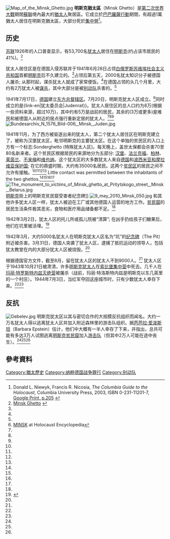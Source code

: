 
{{The Holocaust sidebar}}
[[File:Map_of_the_Minsk_Ghetto.jpg|thumb]]
'''明斯克猶太區'''（Minsk Ghetto）是[[第二次世界大戰|第二次世界大戰]]期間[[蘇聯|蘇聯]]境內最大的[[猶太人|猶太人]]聚居區。它成立於[[巴巴羅薩行動|巴巴羅薩行動]]期間，有超過1萬猶太人居住在明斯克猶太區，大部分死於[[集中營|集中營]]<ref name=Columbia>Donald L. Niewyk, Francis R. Nicosia, ''The Columbia Guide to the Holocaust'', Columbia University Press, 2003, ISBN 0-231-11201-7, [http://books.google.com/books?id=z-6vKBHggVwC&pg=PA205&dq=%22Minsk+Ghetto%22+largest Google Print, p.205] {{Wayback|url=http://books.google.com/books?id=z-6vKBHggVwC&pg=PA205&dq=%22Minsk+Ghetto%22+largest |date=20130605021339 }}</ref>。

==历史==
[[苏联|苏联]]1926年的人口普查显示，有53,700名[[犹太人|犹太人]]居住在[[明斯克|明斯克]](约占该市居民的41%)。<ref name=actionr>[http://www.actionreinhardcamps.org/occupation/minsk%20ghetto.html Minsk Ghetto] {{webarchive|url=https://web.archive.org/web/20110724223401/http://www.actionreinhardcamps.org/occupation/minsk%20ghetto.html |date=2011-07-24 }}</ref>

犹太人居住区是在德国入侵苏联并于1941年6月28日占领[[白俄罗斯苏维埃社会主义共和国|白俄罗斯苏维埃社会主义共和国]]首都[[明斯克|明斯克]]后不久建立的。<ref name=actionr/>占领后第五天，2000名犹太知识分子被德国人屠杀; 从那时起，谋杀犹太人就成了家常便饭。<ref name=actionr/>在德国占领的头几个月里，大约有2万犹太人被[[谋杀|谋杀]]，其中大部分是被[[别动队|别动队]]杀害的。<ref name=Columbia/>

1941年7月17日，[[德国|德国]]建立[[东方总督辖区|东方总督辖区]]。7月20日，明斯克犹太人区成立。<ref name=ushmm>[http://www.ushmm.org/wlc/article.php?lang=en&ModuleId=10005187 MINSK] {{Wayback|url=http://www.ushmm.org/wlc/article.php?lang=en&ModuleId=10005187 |date=20090506094107 }} at Holocaust Encyclopedia</ref>同时成立的是{link-en|犹太委员会|Judenrat}}。犹太人居住区的总人口约为8万(根据一些资料来源，超过10万)，其中约有5万是战前的居民，其余的(3万或更多)是难民和被德国人从附近的居点强行重新定居的犹太人。<ref name=Columbia/><ref name=actionr/><ref name=ushmm/>
[[File:Bundesarchiv_N_1576_Bild-006,_Minsk,_Juden.jpg|thumb]]

1941年11月，为了西方被驱逐出来的犹太人，第二个犹太人居住区在明斯克建立了，被称为汉堡犹太区，毗邻明斯克的主要犹太区。在这个单独的贫民区的入口上方有一个标志:Sonderghetto (特殊犹太人区)。每天晚上，盖世太保都会杀害70至80名新来者。这个贫民区根据居民的来源地分为五部分: [[汉堡|汉堡]]、[[法兰克福|法兰克福]]、[[柏林|柏林]]、[[莱茵兰|莱茵兰]]、[[不来梅|不来梅]]和[[维也纳|维也纳]]。这个犹太区的大多数犹太人来自[[德国|德国]]和[[波西米亚和摩拉维亚保护国|波西米亚和摩拉维亚保护国]]; 在它的鼎盛时期，大约有35000名居民。这两个[[贫民区|贫民区]]的居民之间不允许有接触。<ref name=Columbia/><ref name=Columbia/><ref name=actionr/><ref name=ushmm/> Little contact was permitted between the inhabitants of the two ghettos.<ref name=Columbia/><ref name=Columbia/><ref name=actionr/><ref name=ushmm/>
[[File:The_monument_to_victims_of_Minsk_ghetto_at_Pritytskogo_street,_Minsk,_Belarus.jpg|thumb]][[明斯克|明斯克]]街上的明斯克贫民窟受害者纪念碑]]
[[File:9_may_2010_Minsk_050.jpg|thumb]]
和其他许多犹太人区一样，犹太人被迫在工厂或其他德国人运营的地方工作。[[贫民窟|贫民窟]]的居民生活条件极其恶劣，食物和医疗用品储备都不足。<ref name=actionr/>

1942年3月2日，犹太人区的托儿所或孤儿院被“清算”; 在凶手扔给孩子们糖果后，他们在坑里被活埋。<ref name=HC-1942>{{cite book |last= |first= |3= |editor1-first=Marilyn |editor1-last=Harran |date=2000 |title=The Holocaust Chronicle |location= |publisher=Publications International |chapter=1942: The “Final Solution” |pages=306, 308, 311 |isbn=978-0785329633 |edition=1st |url=https://archive.org/details/holocaustchronic00harr |url-access=registration }}</ref>

1942年3月，大约5000名犹太人在明斯克犹太人区名为“坑”的[[纪念碑|纪念碑]]（The Pit）附近被杀害。3月31日，德国人突袭了犹太人区，逮捕了抵抗运动的领导人，包括犹太教堂在内的大部分犹太人区被烧毁。<ref name=HC-1942/> 

根据德国官方文件，截至8月，留在犹太人区的犹太人不到9000人。<ref name=actionr/> 犹太人区于1943年10月21日被肃清，许多[[明斯克|明斯克]][[犹太人|犹太人]]在[[索比堡集中营|索比堡集中营]]中死去。几千人在[[玛丽·特罗斯特内兹灭绝营|玛丽·特罗斯特内兹灭绝营]]被屠杀（战前，玛丽·特洛斯特内兹是明斯克以东几英里的一个村庄）。1944年7月3日，当红军夺回这座城市时，只有少数犹太人幸存下来。<ref name=actionr/><ref name=ushmm/>

==反抗==
[[File:Gebelev.jpg|thumb]]
明斯克犹太区以其与{{link-en|苏联游击队|Soviet Partisans}}密切合作的大规模反抗组织而闻名。大约一万名犹太人得以逃离犹太人区并加入附近森林里的游击队组织。据[[芭芭拉·爱泼斯坦|芭芭拉·爱泼斯坦]]（Barbara Epstein）估计，他们中大概有一半人幸存了下来，并指出，总共可能有多达3万人试图逃离[[明斯克|明斯克]][[贫民窟|贫民窟]]加入[[游击队|游击队]]（但其中2万人可能在途中丧生）。<ref name=Columbia/><ref name=actionr/><ref name=ushmm/>


==參考資料==
{{reflist}}

[[Category:猶太歷史|Category:猶太歷史]]
[[Category:纳粹德国战争罪行|Category:纳粹德国战争罪行]]
[[Category:别动队|Category:别动队]]